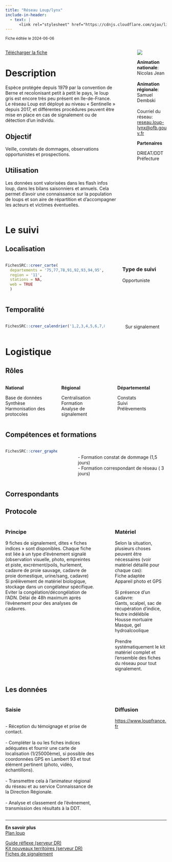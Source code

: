 ```yaml
---
title: "Réseau Loup/lynx"
include-in-header:
  - text: |
      <link rel="stylesheet" href="https://cdnjs.cloudflare.com/ajax/libs/font-awesome/6.0.0-beta3/css/all.min.css">
---
```


<small>Fiche éditée le 2024-06-06</small>

:::::::::::::: {.columns}
::: {.column width="75%"}

<a href="loup.xlsx" class="btn btn-primary" download>
  <i class="fas fa-file-arrow-down"></i> Télécharger la fiche
</a>

# Description

Espèce protégée depuis 1979 par la convention de Berne et recolonisant petit à petit le pays, le loup gris est encore très peu présent  en Ile-de-France. Le réseau Loup est déployé au niveau « Sentinelle » depuis 2017, et différentes procédures peuvent être mise en place en cas de signalement ou de détection d’un individu.


## Objectif

Veille, constats de dommages, observations opportunistes et prospections.

## Utilisation

Les données sont valorisées dans les flash infos loup, dans les bilans saisonniers et annuels. Cela permet d’avoir une connaissance sur la population de loups et son aire de répartition et d’accompagner les acteurs et victimes éventuelles.
:::
::: {.column width="5%"}
:::
::: {.column width="20%"}
![](https://www.loupfrance.fr/wp-content/uploads/Logo-xl-reseau-Loup-lynx-558x374.jpg)

<b>Animation nationale</b>:<br>Nicolas Jean<br><br><b>Animation régionale</b>:<br>Samuel Dembski<br><br>Courriel du réseau:<br><a href='mailto:reseau.loup-lynx@ofb.gouv.fr'>reseau.loup-lynx@ofb.gouv.fr</a>

<b>Partenaires</b>

DRIEAT/DDT<br>Préfecture
:::
::::::::::::::

# Le suivi

## Localisation
:::::::::::::: {.columns}
::: {.column width="67%"}

```r
FichesSRC::creer_carte(
  departements = '75,77,78,91,92,93,94,95',
  region = '11',
  stations = NA,
  web = TRUE
  )
```

:::
:::{.column width="3%"}
:::
:::{.column width="30%"}
### Type de suivi
Opportuniste
:::
::::::::::::::
## Temporalité
:::::::::::::: {.columns}
::: {.column width="67%"}


```r
FichesSRC::creer_calendrier('1,2,3,4,5,6,7,8,9,10,11,12')
```


:::
::: {.column width="5%"}
:::
::: {.column width="28%"}
Sur signalement
:::
::::::::::::::

# Logistique

## Rôles
:::::::::::::: {.columns}
::: {.column width="33%"}
<b>National</b>

Base de données<br>Synthèse<br>Harmonisation des protocoles
:::
::: {.column width="33%"}
<b>Régional</b>

Centralisation<br>Formation<br>Analyse de signalement
:::
::: {.column width="33%"}
<b>Départemental</b>

Constats<br>Suivi<br>Prélèvements
:::
::::::::::::::

## Compétences et formations

:::::::::::::: {.columns}
::: {.column width="35%"}

```r
FichesSRC::creer_graphe_expertise('Maitrise', '1')
```


:::
::: {.column width="5%"}
:::
::: {.column width="60%"}
<br>- Formation constat de dommage (1,5 jours)<br>- Formation correspondant de réseau ( 3 jours)
:::
::::::::::::::


## Correspondants

## Protocole
:::::::::::::: {.columns}
::: {.column width="60%"}
### Principe

9 fiches de signalement, dites « fiches indices » sont disponibles. Chaque fiche est liée à un type d’évènement signalé (observation visuelle, photo, empreintes et piste, excrément/poils, hurlement, cadavre de proie sauvage, cadavre de proie domestique, urine/sang, cadavre)<br>Si prélèvement de matériel biologique, stockage dans un congélateur spécifique. Eviter la congélation/décongélation de l’ADN. Délai de 48h maximum après l’évènement pour des analyses de cadavres.<br>
:::
::: {.column width="5%"}
:::
::: {.column width="35%"}
### Matériel

Selon la situation, plusieurs choses peuvent être nécessaires  (voir matériel détaillé pour chaque cas): <br>Fiche adaptée<br>Appareil photo et GPS<br><br>Si présence d’un cadavre: <br>Gants, scalpel, sac de récupération d’indice, feutre indélébile<br>Housse mortuaire<br>Masque, gel hydroalcoolique<br><br>Prendre systématiquement le kit matériel complet et l’ensemble des fiches du réseau pour tout signalement.
:::
::::::::::::::

## Les données

:::::::::::::: {.columns}
::: {.column width="60%"}
### Saisie

<br>- Réception du témoignage et prise de contact.<br><br>- Compléter la ou les fiches indices adéquates et fournir une carte de localisation (1/25000ème), si possible des coordonnées GPS en Lambert 93 et tout élément pertinent (photo, vidéo, échantillons).<br><br>- Transmettre cela à l’animateur régional du réseau et au service Connaissance de la Direction Régionale.<br><br>- Analyse et classement de l’évènement, transmission des résultats à la DDT.
:::
::: {.column width="5%"}
:::
::: {.column width="35%"}
### Diffusion

<a href='https://www.loupfrance.fr'>https://www.loupfrance.fr</a>
:::
::::::::::::::

<hr>

<div class="card">
  <b>En savoir plus</b><br>
  <a href="https://agriculture.gouv.fr/plan-loup-un-nouveau-cadre-national-dactions-pour-renforcer-la-coexistence-du-loup-et-des-activites"> Plan loup</a><br>
  
  
  <a href="\\ad.intra\dfs\COMMUNS\REGIONS\IDF\DR\05_CONNAISSANCE\Loup\Guide réflexe réseau Loup Lynx_DRIDF_v2.3.pdf">Guide réflexe (serveur DR)</a><br>
  <a href="\\ad.intra\dfs\COMMUNS\REGIONS\IDF\DR\05_CONNAISSANCE\Loup\01_Documentation\KIT_Nouveaux_Territoires.pdf"> Kit nouveaux territoires (serveur DR)</a><br>
  <a href="\\ad.intra\dfs\COMMUNS\REGIONS\IDF\DR\05_CONNAISSANCE\Loup">Fiches de signalement</a><br>
</div>
